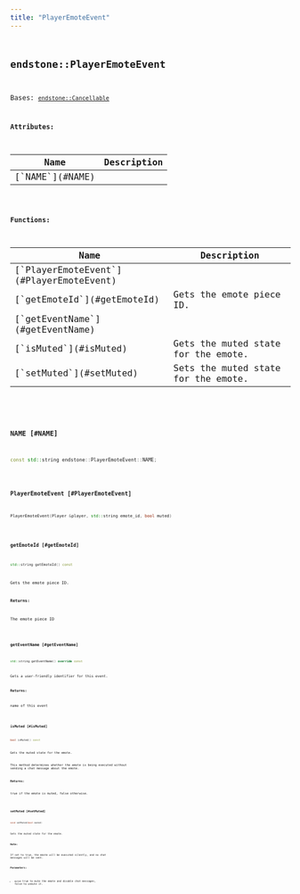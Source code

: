 ```yaml
---
title: "PlayerEmoteEvent"
---
```


## <code className="doc-symbol doc-symbol-class"/> endstone::PlayerEmoteEvent

Bases: [`endstone::Cancellable`](cancellable)









**Attributes:**

<table>
<thead>
   <tr>
      <th>Name</th>
      <th>Description</th>
   </tr>
</thead>
<tbody>
<tr key="classendstone_1_1_player_emote_event_1a74ecb4319b65d01b406f8c591d3aff18">
    <td>[`NAME`](#NAME)</td>
    <td></td>
</tr>
</tbody>
</table>






**Functions:**

<table>
<thead>
   <tr>
      <th>Name</th>
      <th>Description</th>
   </tr>
</thead>
<tbody>
<tr key="classendstone_1_1_player_emote_event_1ac2488935ceb6439496161cad234f16aa">
    <td>[`PlayerEmoteEvent`](#PlayerEmoteEvent)</td>
    <td></td>
</tr>
<tr key="classendstone_1_1_player_emote_event_1a3cdd5e160ee7f361ee4dd23cd94bf709">
    <td>[`getEmoteId`](#getEmoteId)</td>
    <td>Gets the emote piece ID.</td>
</tr>
<tr key="classendstone_1_1_player_emote_event_1a79b81c6252a8a7036ddf04f4827edd40">
    <td>[`getEventName`](#getEventName)</td>
    <td></td>
</tr>
<tr key="classendstone_1_1_player_emote_event_1a44bd292db6e8d2326ac16126cadfcf1a">
    <td>[`isMuted`](#isMuted)</td>
    <td>Gets the muted state for the emote.</td>
</tr>
<tr key="classendstone_1_1_player_emote_event_1a8b3923ba2a6d0867d03ea8ec89ab299a">
    <td>[`setMuted`](#setMuted)</td>
    <td>Sets the muted state for the emote.</td>
</tr>
</tbody>
</table>

### <code className="doc-symbol doc-symbol-variable"/> NAME [#NAME]

```cpp
const std::string endstone::PlayerEmoteEvent::NAME;
```
### <code className="doc-symbol doc-symbol-function"/> PlayerEmoteEvent [#PlayerEmoteEvent]

```cpp
PlayerEmoteEvent(Player &player, std::string emote_id, bool muted)
```
### <code className="doc-symbol doc-symbol-function"/> getEmoteId [#getEmoteId]

```cpp
std::string getEmoteId() const
```

Gets the emote piece ID.





**Returns:**

The emote piece ID 





        
### <code className="doc-symbol doc-symbol-function"/> getEventName [#getEventName]

```cpp
std::string getEventName() override const
```


Gets a user-friendly identifier for this event.




**Returns:**

name of this event 





        
### <code className="doc-symbol doc-symbol-function"/> isMuted [#isMuted]

```cpp
bool isMuted() const
```

Gets the muted state for the emote.



This method determines whether the emote is being executed without sending a chat message about the emote.




**Returns:**

true if the emote is muted, false otherwise. 





        
### <code className="doc-symbol doc-symbol-function"/> setMuted [#setMuted]

```cpp
void setMuted(bool muted)
```

Sets the muted state for the emote.





**Note:**

If set to true, the emote will be executed silently, and no chat messages will be sent.




**Parameters:**


* `muted` true to mute the emote and disable chat messages, false to unmute it. 




        